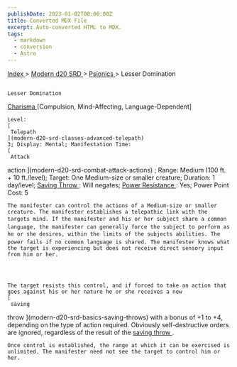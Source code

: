 ```yaml
---
publishDate: 2023-01-02T00:00:00Z
title: Converted MDX File
excerpt: Auto-converted HTML to MDX.
tags:
  - markdown
  - conversion
  - Astro
---
```


[
Index
](-index) >
[
Modern d20 SRD
](modern-d20-srd-index) >
[
Psionics
](modern-d20-srd-psionics-index) > Lesser Domination

##

    Lesser Domination

[
Charisma
](modern-d20-srd-basics-ability-scores)
[Compulsion, Mind-Affecting, Language-Dependent]

    Level:
    [
     Telepath
    ](modern-d20-srd-classes-advanced-telepath)
    3; Display: Mental; Manifestation Time:
    [
     Attack

action
](modern-d20-srd-combat-attack-actions)
; Range: Medium (100 ft. + 10 ft./level); Target: One Medium-size or smaller creature; Duration: 1 day/level;
[
Saving
Throw
](modern-d20-srd-basics-saving-throws)
: Will negates;
[
Power
Resistance
](modern-d20-srd-special-abilities-power-resistance)
: Yes; Power Point Cost: 5

    The manifester can control the actions of a Medium-size or smaller creature. The manifester establishes a telepathic link with the targets mind. If the manifester and his or her subject share a common language, the manifester can generally force the subject to perform as he or she desires, within the limits of the subjects abilities. The power fails if no common language is shared. The manifester knows what the target is experiencing but does not receive direct sensory input from him or her.




    The target resists this control, and if forced to take an action that goes against his or her nature he or she receives a new
    [
     saving

throw
](modern-d20-srd-basics-saving-throws)
with a bonus of +1 to +4, depending on the type of action required. Obviously self-destructive orders are ignored, regardless of the result of the
[
saving
throw
](modern-d20-srd-basics-saving-throws)
.

    Once control is established, the range at which it can be exercised is unlimited. The manifester need not see the target to control him or her.
